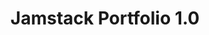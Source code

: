 ---
title: Jamstack Portfolio 1.0
image: ../images/mlh-11ty.jpg
skills: ['Mobile-first', 'Jamstack', 'CSS Grid']
desc: What better way to practice Jamstack than on your own portfolio site? Featuring a simple and flexible Static Site Generator (11ty) and automated a11y testing with the axe-core API.
github: https://github.com/maureenlholland/mlh-11ty
live: http://maureenlholland.com/
---